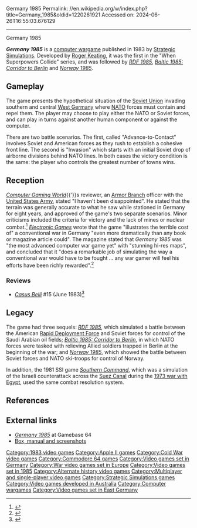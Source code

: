 Germany 1985
Permalink: //en.wikipedia.org/w/index.php?title=Germany_1985&oldid=1220261921
Accessed on: 2024-06-26T16:55:03.676129



------
Germany 1985
{{About|the video game|the twitch streamer of a similar name|Jerma985}}{{Infobox video game
|title = Germany 1985
|image = Germany 1985 box front.jpg
|caption =
|developer = [[Roger Keating]]
|publisher = [[Strategic Simulations]]
|released = {{Video game release|NA|1983|EU|1983}}
|genre = [[Computer wargame|Wargame]]
|modes = [[Single-player video game|Single-player]], [[multiplayer video game|two-player]]
|platforms = [[Apple II]], [[Commodore 64]]
}}

'''''Germany 1985''''' is a [[computer wargame]] published in 1983 by [[Strategic Simulations]]. Developed by [[Roger Keating]], it was the first in the "When Superpowers Collide" series, and was followed by ''[[RDF 1985]]'', ''[[Baltic 1985: Corridor to Berlin]]'' and ''[[Norway 1985]]''.

==Gameplay==
The game presents the hypothetical situation of the [[Soviet Union]] invading southern and central [[West Germany]] where [[NATO]] forces must contain and repel them. The player may choose to play either the NATO or Soviet forces, and can play in turns against another human component or against the computer.

There are two battle scenarios. The first, called "Advance-to-Contact" involves Soviet and American forces as they rush to establish a cohesive front line. The second is "Invasion" which starts with an initial Soviet drop of airborne divisions behind NATO lines. In both cases the victory condition is the same: the player who controls the greatest number of towns wins.

==Reception==
{{Video game reviews
| Z64=97%<ref>Zzap!64 review, [[Newsfield Publications]], issue 11, page 96</ref>
}}
''[[Computer Gaming World]]''{{'}}s reviewer, an [[Armor Branch (United States)|Armor Branch]] officer with the [[United States Army]], stated "I haven't been disappointed". He stated that the terrain was generally accurate to what he saw while stationed in Germany for eight years, and approved of the game's two separate scenarios. Minor criticisms included the criteria for victory and the lack of mines or nuclear combat.<ref name="chamberlain19830506">{{cite magazine | title=When Superpowers Collide / Chapter One The Battle for Germany | magazine=Computer Gaming World | date=May–Jun 1983 | url=http://www.cgwmuseum.org/galleries/index.php?year=1983&pub=2&id=10 | accessdate=31 October 2013 | author=Chamberlain, Mike | pages=14–16, 18 | type=review}}</ref> ''[[Electronic Games]]'' wrote that the game "illustrates the terrible cost of" a conventional war in Germany "even more dramatically than any book or magazine article could". The magazine stated that ''Germany 1985'' was "the most advanced computer war game yet" with "stunning hi-res maps", and concluded that it "does a remarkable job of simulating the way a conventional war would have to be fought ... any war gamer will feel his efforts have been richly rewarded".<ref name="shapiro198306">{{cite news | url=https://archive.org/stream/electronic-games-magazine-1983-06/Electronic_Games_Issue_16_Vol_02_04_1983_Jun#page/n73/mode/2up | title=Articles of War | work=Electronic Games | date=June 1983 | accessdate=6 January 2015 | author=Shapiro, Neil | pages=76–80}}</ref>

===Reviews===
* ''[[Casus Belli (magazine)|Casus Belli]]'' #15 (June 1983)<ref>{{Cite web|url=https://www.rpggeek.com/rpgissuearticle/140279/ludotique|title = Ludotique &#124; Article &#124; RPGGeek}}</ref>

==Legacy==
The game had three sequels: ''[[RDF 1985]]'', which simulated a battle between the American [[United States Rapid Deployment Forces|Rapid Deployment Force]] and Soviet forces for control of the Saudi Arabian oil fields; ''[[Baltic 1985: Corridor to Berlin]]'', in which NATO forces were tasked with relieving Allied soldiers trapped in Berlin at the beginning of the war; and ''[[Norway 1985]]'', which showed the battle between Soviet forces and NATO ski-troops for control of Norway.

In addition, the 1981 SSI game ''[[Southern Command (video game)|Southern Command]]'', which was a simulation of the Israeli counterattack across the [[Suez Canal]] during the [[Yom Kippur War|1973 war with Egypt]], used the same combat resolution system.

==References==
{{reflist}}

==External links==
* [http://www.gamebase64.com/game.php?id=3115 ''Germany 1985''] at Gamebase 64
* [http://www.c64sets.com/germany_1985.html Box, manual and screenshots]

{{s-start}}
{{succession box|title=''When Superpowers Collide''|before=None|after=''[[RDF 1985]]''|years=}}
{{s-end}}

[[Category:1983 video games]]
[[Category:Apple II games]]
[[Category:Cold War video games]]
[[Category:Commodore 64 games]]
[[Category:Video games set in Germany]]
[[Category:War video games set in Europe]]
[[Category:Video games set in 1985]]
[[Category:Alternate history video games]]
[[Category:Multiplayer and single-player video games]]
[[Category:Strategic Simulations games]]
[[Category:Video games developed in Australia]]
[[Category:Computer wargames]]
[[Category:Video games set in East Germany]]